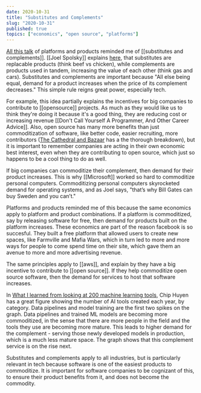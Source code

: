```yaml
---
date: 2020-10-31
title: "Substitutes and Complements"
slug: "2020-10-31"
published: true
topics: ["economics", "open source", "platforms"]
---
```


[All this talk](/brain/2020-10-30) of platforms and products reminded me of [[substitutes and complements]]. [[Joel Spolsky]] explains [here](https://www.joelonsoftware.com/2002/06/12/strategy-letter-v/), that substitutes are replacable products (think beef vs chicken), while complements are products used in tandem, increasing the value of each other (think gas and cars). 
Substitutes and complements are important because "All else being equal, demand for a product increases when the price of its complement decreases." This simple rule reigns great power, especially tech. 

For example, this idea partially explains the incentives for big companies to contribute to [[opensource]] projects. As much as they would like us to think they're doing it because it's a good thing, they are reducing cost or increasing revenue [[Don't Call Yourself A Programmer, And Other Career Advice]]. Also, open source has many more benefits than just commoditization of software, like better code, easier recruiting, more contributors ([The Cathedral and Bazaar](http://www.catb.org/~esr/writings/cathedral-bazaar/cathedral-bazaar/) has a the thorough breakdown), but it is important to remember companies are acting in their own economic best interest, even when they are contributing to open source, which just so happens to be a cool thing to do as well. 

If big companies can commoditize their complement, then demand for their product increases. This is why [[Microsoft]] worked so hard to commoditize personal computers. Commoditizing personal computers skyrocketed demand for operating systems, and as Joel says, "that’s why Bill Gates can buy Sweden and you can’t."

Platforms and products reminded me of this because the same economics apply to platform and product combinations. If a platform is commoditized, say by releasing software for free, then demand for products built on the platform increases. These economics are part of the reason facebook is so succesful. They built a free platform that allowed users to create new spaces, like Farmville and Mafia Wars, which in turn led to more and more ways for people to come spend time on their site, which gave them an avenue to more and more advertising revenue. 

The same principles apply to [[aws]], and explain by they have a big incentive to contribute to [[open source]]. If they help commoditize open source software, then the demand for services to host that software increases. 

In [What I learned from looking at 200 machine learning tools](https://huyenchip.com/2020/06/22/mlops.html), Chip Huyen has a great figure showing the number of AI tools created each year, by category. Data pipelines and model training are the first two spikes on the graph. Data pipelines and trained ML models are becoming more commoditized, in the sense that there are more people in the field and the tools they use are becoming more mature. This leads to higher demand for the complement - serving those newly developed models in production, which is a much less mature space. The graph shows that this complement service is on the rise next.

Substitutes and complements apply to all industries, but is particularly relevant in tech because software is one of the easiest products to commoditize. It is important for software companies to be cognizant of this, to ensure their product benefits from it, and does not become the commodity. 

